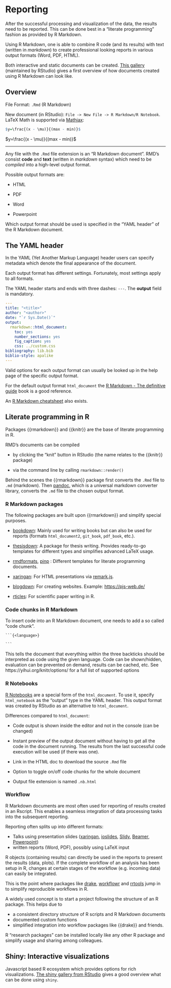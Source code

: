 # Reporting

After the successful processing and visualization of the data, the results need to be reported.
This can be done best in a "literate programming" fashion as provided by R Markdown.

Using R Markdown, one is able to combine R code (and its results) with text (written in _markdown_) to create professional looking reports in various output formats (Word, PDF, HTML).

Both interactive and static documents can be created.
[This gallery](https://rmarkdown.rstudio.com/gallery.html) (maintained by RStudio) gives a first overview of how documents created using R Markdown can look like.

## Overview

File Format: `.Rmd` (R Markdown)

New document (in RStudio): `File -> New File -> R Markdown/R Notebook`.
LaTeX Math is supported via [Mathjax](https://www.mathjax.org/):

```r
$y=\frac{(x - \mu)}{(max - min)}$
```
    
$y=\frac{(x - \mu)}{(max - min)}$

---

Any file with the `.Rmd` file extension is an "R Markdown document".
RMD's consist **code** and **text** (written in _markdown_ syntax) which need to be _compiled_ into a high-level output format.

Possible output formats are:

  - HTML
  
  - PDF
  
  - Word
  
  - Powerpoint
  
Which output format should be used is specified in the "YAML header" of the R Markdown document.

## The YAML header

In the YAML (Yet Another Markup Language) header users can specify metadata which denote the final appearance of the document.

Each output format has different settings. 
Fortunately, most settings apply to all formats.

The YAML header starts and ends with three dashes: `---`.
The **output** field is mandatory.

```YAML
---
title: "<title>"
author: "<author>"
date: "`r Sys.Date()`"
output:
  rmarkdown::html_document:
    toc: yes
    number_sections: yes
    fig_caption: yes
    css: ../custom.css
bibliography: lib.bib
biblio-style: apalike
---
```

Valid options for each output format can usually be looked up in the help page of the specific output format.

For the default output format `html_document` the [R Markdown - The definitive guide](https://bookdown.org/yihui/rmarkdown/html-document.html) book is a good reference.

An [R Markdown cheatsheet](https://rstudio.com/wp-content/uploads/2016/03/rmarkdown-cheatsheet-2.0.pdf) also exists.

## Literate programming in R

Packages {{rmarkdown}} and {{knitr}} are the base of literate programming in R.

RMD's documents can be compiled

- by clicking the "knit" button in RStudio (the name relates to the {{knitr}} package)

- via the command line by calling `rmarkdown::render()`

Behind the scenes the {{rmarkdown}} package first converts the `.Rmd` file to `.md` (markdown).
Then [pandoc](https://pandoc.org/), which is a universal markdown converter library, converts the `.md` file to the chosen output format.

### R Markdown packages

The following packages are built upon {{rmarkdown}} and simplify special purposes.

- [bookdown](https://bookdown.org/yihui/bookdown/): Mainly used for writing books but can also be used for reports (formats `html_document2`, `git_book`, `pdf_book`, etc.).

- [thesisdown](https://github.com/ismayc/thesisdown): A package for thesis writing.
Provides ready-to-go templates for different types and simplifies advanced LaTeX usage.

- [rmdformats](https://github.com/juba/rmdformats), [pinp](https://github.com/eddelbuettel/pinp) : Different templates for literate programming documents.

- [xaringan](https://github.com/yihui/xaringan): For HTML presentations via [remark.js](https://remarkjs.com).

- [blogdown](https://github.com/rstudio/blogdown): For creating websites. Example: [https://pjs-web.de/](https://pjs-web.de/)

- [rticles](https://github.com/rstudio/rticles): For scientific paper writing in R.

### Code chunks in R Markdown

To insert code into an R Markdown document, one needs to add a so called "code chunk".

````
```{<language>}

```
````

This tells the document that everything within the three backticks should be interpreted as code using the given language.
Code can be shown/hidden, evaluation can be prevented on demand, results can be cached, etc.
See https://yihui.org/knitr/options/ for a full list of supported options

### R Notebooks

[R Notebooks](https://bookdown.org/yihui/rmarkdown/notebook.html) are a special form of the `html_document`.
To use it, specify `html_notebook` as the "output" type in the YAML header.
This output format was created by RStudio as an alternative to `html_document`.

Differences compared to `html_document`:

- Code output is shown inside the editor and not in the console (can be changed)

- Instant preview of the output document without having to get all the code in the document running. The results from the last successful code execution will be used (if there was one).

- Link in the HTML doc to download the source `.Rmd` file

- Option to toggle on/off code chunks for the whole document

- Output file extension is named `.nb.html`

### Workflow

R Markdown documents are most often used for reporting of results created in an Rscript.
This enables a seamless integration of data processing tasks into the subsequent reporting.

Reporting often splits up into different formats:

- Talks using presentation slides ([xaringan](https://bookdown.org/yihui/rmarkdown/xaringan.html), [ioslides](https://bookdown.org/yihui/rmarkdown/ioslides-presentation.html), [Slidy](https://bookdown.org/yihui/rmarkdown/slidy-presentation.html), [Beamer](https://bookdown.org/yihui/rmarkdown/beamer-presentation.html), [Powerpoint](https://bookdown.org/yihui/rmarkdown/powerpoint-presentation.html))
- written reports (Word, PDF), possibly using LaTeX input

R objects (containing results) can directly be used in the reports to present the results (data, plots).
If the complete workflow of an analysis has been setup in R, changes at certain stages of the workflow (e.g. incoming data) can easily be integrated.

This is the point where packages like [drake](https://docs.ropensci.org/drake/), [workflowr](https://jdblischak.github.io/workflowr/) and [rrtools](https://github.com/benmarwick/rrtools) jump in to simplify reproducible workflows in R.

A widely used concept is to start a project following the structure of an R package.
This helps due to

- a consistent directory structure of R scripts and R Markdown documents
- documented custom functions 
- simplified integration into workflow packages like {{drake}} and friends.

R "research packages" can be installed locally like any other R package and simplify usage and sharing among colleagues. 

## Shiny: Interactive visualizations

Javascript based R ecosystem which provides options for rich visualizations.
[The shiny gallery from RStudio](https://shiny.rstudio.com/gallery/) gives a good overview what can be done using `shiny`.

